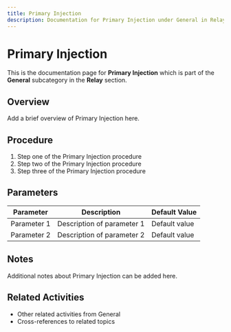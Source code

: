 ```yaml
---
title: Primary Injection
description: Documentation for Primary Injection under General in Relay category
---
```


# Primary Injection

This is the documentation page for **Primary Injection** which is part of the **General** subcategory in the **Relay** section.

## Overview

Add a brief overview of Primary Injection here.

## Procedure

1. Step one of the Primary Injection procedure
2. Step two of the Primary Injection procedure
3. Step three of the Primary Injection procedure

## Parameters

| Parameter | Description | Default Value |
|-----------|-------------|---------------|
| Parameter 1 | Description of parameter 1 | Default value |
| Parameter 2 | Description of parameter 2 | Default value |

## Notes

Additional notes about Primary Injection can be added here.

## Related Activities

- Other related activities from General
- Cross-references to related topics
